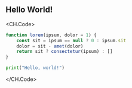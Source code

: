 <article class="prose prose-stone">
<h1 className="text-3xl font-bold">Hello World!</h1>

<CH.Code>

```js app.js focus=2:4
function lorem(ipsum, dolor = 1) {
    const sit = ipsum == null ? 0 : ipsum.sit
    dolor = sit - amet(dolor)
    return sit ? consectetur(ipsum) : []
}
```

```python hello.py
print("Hello, world!")
```

</CH.Code>
  
</article>
